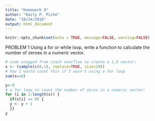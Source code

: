 ```yaml
---
title: "Homework 9"
author: "Emily P. Piché"
date: "10/24/2018"
output: html_document
---
```


```r
knitr::opts_chunk$set(echo = TRUE, message=FALSE, warning=FALSE)
```

PROBLEM 1
Using a for or while loop, write a function to calculate the number of zeroes in a numeric vector.
```r
# code snagged from stack overflow to create a 1,0 vector:
x <- (sample(c(0,1), replace=TRUE, size=20))
# how I would count this if I wasn't using a for loop
sum(x==0)

y<-0
# a for loop to count the number of zeros in a numeric vector:
for (i in 1:length(x)) {
  if(x[i] == 0) {
  y <- y + 1
  }}
y
```